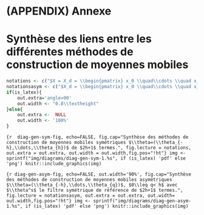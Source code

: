 # (APPENDIX) Annexe {-} 

\newpage
# Synthèse des liens entre les différentes méthodes de construction de moyennes mobiles {#an-diag}

```r
notations <- c("$X = X_d = \\begin{pmatrix} x_0 \\quad\\cdots \\quad x_d \\end{pmatrix}$ avec $x_i'=\\begin{pmatrix} (-h)^i \\quad \\cdots \\quad (h)^i\\end{pmatrix}$.")
notationsasym <- c("$X_d = \\begin{pmatrix} x_0 \\quad\\cdots \\quad x_d \\end{pmatrix}$ avec $x_i'=\\begin{pmatrix} (-h)^i \\quad \\cdots \\quad (q)^i\\end{pmatrix}$ et $X=X_d$ avec $q=h$.")
if(is_latex){
    out.extra='angle=90'
    out.width <- "0.8\\textheight"
}else{
    out.extra <-  NULL
    out.width <- '100%'
}

```


<!-- Diagrammes générés une seule fois pour la création des fichiers -->
<!-- ```{r diag-gen-sym, echo=FALSE, engine='tikz', fig.ext=if (is_latex) 'pdf' else 'png', fig.cap="Synthèse des méthodes de construction de moyennes mobiles symétriques $\\theta=(\\theta_{-h},\\dots,\\theta_{h})$ de $2h+1$ termes.", engine.opts = list(template = "img/tikz2pdf.tex"), fig.lecture = notations, out.extra = out.extra, out.width = out.width,fig.pos="!ht", eval=FALSE} -->
<!-- \input{diagrams/sym.tex} -->
<!-- ``` -->

<!-- ```{r diag-gen-asym, echo=FALSE, engine='tikz', out.width='90%', fig.ext=if (is_latex) 'pdf' else 'png', fig.cap="Synthèse des méthodes de construction de moyennes mobiles asymétriques $\\theta=(\\theta_{-h},\\dots,\\theta_{q})$, $0\\leq q< h$ avec $\\theta^s$ le filtre symétrique de référence de $2h+1$ termes.", engine.opts = list(template = "img/tikz2pdf.tex"), fig.lecture = notationsasym, out.extra = out.extra, out.width= out.width,fig.pos="!ht",eval=FALSE} -->
<!-- \input{diagrams/asym.tex} -->
<!-- ``` -->



```{r  diag-gen-sym-fig, echo=FALSE, fig.cap="Synthèse des méthodes de construction de moyennes mobiles symétriques $\\theta=(\\theta_{-h},\\dots,\\theta_{h})$ de $2h+1$ termes.", fig.lecture = notations, out.extra = out.extra, out.width = out.width,fig.pos="!ht"}
img <- sprintf("img/diagrams/diag-gen-sym-1.%s", if (is_latex) 'pdf' else 'png')
knitr::include_graphics(img)
```




```{r diag-gen-asym-fig, echo=FALSE, out.width='90%', fig.cap="Synthèse des méthodes de construction de moyennes mobiles asymétriques $\\theta=(\\theta_{-h},\\dots,\\theta_{q})$, $0\\leq q< h$ avec $\\theta^s$ le filtre symétrique de référence de $2h+1$ termes.", fig.lecture = notationsasym, out.extra = out.extra, out.width= out.width,fig.pos="!ht"}
img <- sprintf("img/diagrams/diag-gen-asym-1.%s", if (is_latex) 'pdf' else 'png')
knitr::include_graphics(img)
```